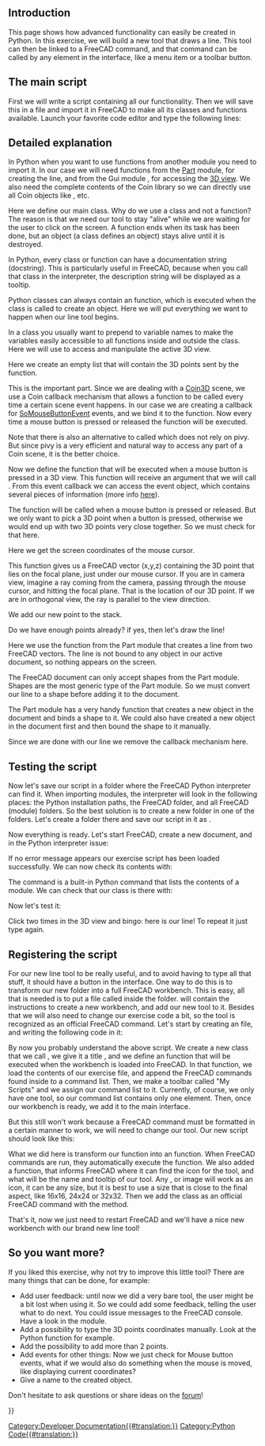 <languages/>
<translate>

</translate>
{{TOCright}}
<translate>

==Introduction== <!--T:39-->

<!--T:1-->
This page shows how advanced functionality can easily be created in Python. In this exercise, we will build a new tool that draws a line. This tool can then be linked to a FreeCAD command, and that command can be called by any element in the interface, like a menu item or a toolbar button.

==The main script== <!--T:2-->

<!--T:40-->
First we will write a script containing all our functionality. Then we will save this in a file and import it in FreeCAD to make all its classes and functions available. Launch your favorite code editor and type the following lines:

</translate>
{{Code|code=
import FreeCADGui, Part
from pivy.coin import *

class line:

    """This class will create a line after the user clicked 2 points on the screen"""

    def __init__(self):
        self.view = FreeCADGui.ActiveDocument.ActiveView
        self.stack = []
        self.callback = self.view.addEventCallbackPivy(SoMouseButtonEvent.getClassTypeId(), self.getpoint)

    def getpoint(self, event_cb):
        event = event_cb.getEvent()
        if event.getState() == SoMouseButtonEvent.DOWN:
            pos = event.getPosition()
            point = self.view.getPoint(pos[0], pos[1])
            self.stack.append(point)
            if len(self.stack) == 2:
                l = Part.LineSegment(self.stack[0], self.stack[1])
                shape = l.toShape()
                Part.show(shape)
                self.view.removeEventCallbackPivy(SoMouseButtonEvent.getClassTypeId(), self.callback)
}}
<translate>

</translate>{{Top}}<translate>

==Detailed explanation== <!--T:3-->

</translate>
{{Code|code=
import Part, FreeCADGui
from pivy.coin import *
}}
<translate>

<!--T:4-->
In Python when you want to use functions from another module you need to import it. In our case we will need functions from the [[Part_Workbench|Part]] module, for creating the line, and from the Gui module {{incode|FreeCADGui}}, for accessing the [[3D_view|3D view]]. We also need the complete contents of the Coin library so we can directly use all Coin objects like {{incode|SoMouseButtonEvent}}, etc.

</translate>
{{Code|code=
class line:
}}
<translate>

<!--T:5-->
Here we define our main class. Why do we use a class and not a function? The reason is that we need our tool to stay "alive" while we are waiting for the user to click on the screen. A function ends when its task has been done, but an object (a class defines an object) stays alive until it is destroyed.

</translate>
{{Code|code=
"""This class will create a line after the user clicked 2 points on the screen"""
}}
<translate>

<!--T:6-->
In Python, every class or function can have a documentation string (docstring). This is particularly useful in FreeCAD, because when you call that class in the interpreter, the description string will be displayed as a tooltip.

</translate>
{{Code|code=
def __init__(self):
}}
<translate>

<!--T:7-->
Python classes can always contain an {{incode|__init__}} function, which is executed when the class is called to create an object. Here we will put everything we want to happen when our line tool begins.

</translate>
{{Code|code=
self.view = FreeCADGui.ActiveDocument.ActiveView
}}
<translate>

<!--T:8-->
In a class you usually want to prepend {{incode|self.}} to variable names to make the variables easily accessible to all functions inside and outside the class. Here we will use {{incode|self.view}} to access and manipulate the active 3D view.

</translate>
{{Code|code=
self.stack = []
}}
<translate>

<!--T:9-->
Here we create an empty list that will contain the 3D points sent by the {{incode|getpoint()}} function.

</translate>
{{Code|code=
self.callback = self.view.addEventCallbackPivy(SoMouseButtonEvent.getClassTypeId(), self.getpoint)
}}
<translate>

<!--T:10-->
This is the important part. Since we are dealing with a [https://github.com/coin3d/coin/wiki Coin3D] scene, we use a Coin callback mechanism that allows a function to be called every time a certain scene event happens. In our case we are creating a callback for [https://coin3d.github.io/Coin/html/classSoMouseButtonEvent.html SoMouseButtonEvent] events, and we bind it to the {{incode|getpoint()}} function. Now every time a mouse button is pressed or released the {{incode|getpoint()}} function will be executed.

<!--T:11-->
Note that there is also an alternative to {{incode|addEventCallbackPivy()}} called {{incode|addEventCallback()}} which does not rely on pivy. But since pivy is a very efficient and natural way to access any part of a Coin scene, it is the better choice.

</translate>{{Top}}<translate>

</translate>
{{Code|code=
def getpoint(self, event_cb):
}}
<translate>

<!--T:12-->
Now we define the {{incode|getpoint()}} function that will be executed when a mouse button is pressed in a 3D view. This function will receive an argument that we will call {{incode|event_cb}}. From this event callback we can access the event object, which contains several pieces of information (more info [[Code_snippets#Observe_mouse_events_in_the_3D_viewer_via_Python|here]]).

</translate>
{{Code|code=
if event.getState() == SoMouseButtonEvent.DOWN:
}}
<translate>

<!--T:13-->
The {{incode|getpoint()}} function will be called when a mouse button is pressed or released. But we only want to pick a 3D point when a button is pressed, otherwise we would end up with two 3D points very close together. So we must check for that here.

</translate>
{{Code|code=
pos = event.getPosition()
}}
<translate>

<!--T:14-->
Here we get the screen coordinates of the mouse cursor.

</translate>
{{Code|code=
point = self.view.getPoint(pos[0], pos[1])
}}
<translate>

<!--T:15-->
This function gives us a FreeCAD vector (x,y,z) containing the 3D point that lies on the focal plane, just under our mouse cursor. If you are in camera view, imagine a ray coming from the camera, passing through the mouse cursor, and hitting the focal plane. That is the location of our 3D point. If we are in orthogonal view, the ray is parallel to the view direction.

</translate>
{{Code|code=
self.stack.append(point)
}}
<translate>

<!--T:16-->
We add our new point to the stack.

</translate>
{{Code|code=
if len(self.stack) == 2:
}}
<translate>

<!--T:17-->
Do we have enough points already? if yes, then let's draw the line!

</translate>
{{Code|code=
l = Part.LineSegment(self.stack[0], self.stack[1])
}}
<translate>

<!--T:18-->
Here we use the {{incode|LineSegment()}} function from the Part module that creates a line from two FreeCAD vectors. The line is not bound to any object in our active document, so nothing appears on the screen.

</translate>
{{Code|code=
shape = l.toShape()
}}
<translate>

<!--T:19-->
The FreeCAD document can only accept shapes from the Part module. Shapes are the most generic type of the Part module. So we must convert our line to a shape before adding it to the document.

</translate>
{{Code|code=
Part.show(shape)
}}
<translate>

<!--T:20-->
The Part module has a very handy {{incode|show()}} function that creates a new object in the document and binds a shape to it. We could also have created a new object in the document first and then bound the shape to it manually.

</translate>
{{Code|code=
self.view.removeEventCallbackPivy(SoMouseButtonEvent.getClassTypeId(), self.callback)
}}
<translate>

<!--T:21-->
Since we are done with our line we remove the callback mechanism here.

</translate>{{Top}}<translate>

==Testing the script== <!--T:22-->

<!--T:44-->
Now let's save our script in a folder where the FreeCAD Python interpreter can find it. When importing modules, the interpreter will look in the following places: the Python installation paths, the FreeCAD {{FileName|bin}} folder, and all FreeCAD {{FileName|Mod}} (module) folders. So the best solution is to create a new folder in one of the {{FileName|Mod}} folders. Let's create a {{FileName|MyScripts}} folder there and save our script in it as {{FileName|exercise.py}}.

<!--T:23-->
Now everything is ready. Let's start FreeCAD, create a new document, and in the Python interpreter issue:

</translate>
{{Code|code=
import exercise
}}
<translate>

<!--T:24-->
If no error message appears our exercise script has been loaded successfully. We can now check its contents with:

</translate>
{{Code|code=
dir(exercise)
}}
<translate>

<!--T:25-->
The command {{incode|dir()}} is a built-in Python command that lists the contents of a module. We can check that our {{incode|line()}} class is there with:

</translate>
{{Code|code=
'line' in dir(exercise)
}}
<translate>

<!--T:45-->
Now let's test it:

</translate>
{{Code|code=
exercise.line()
}}
<translate>

<!--T:26-->
Click two times in the 3D view and bingo: here is our line! To repeat it just type {{incode|exercise.line()}} again.

</translate>{{Top}}<translate>

==Registering the script== <!--T:27-->

<!--T:47-->
For our new line tool to be really useful, and to avoid having to type all that stuff, it should have a button in the interface. One way to do this is to transform our new {{FileName|MyScripts}} folder into a full FreeCAD workbench. This is easy, all that is needed is to put a file called {{FileName|InitGui.py}} inside the {{FileName|MyScripts}} folder. {{FileName|InitGui.py}} will contain the instructions to create a new workbench, and add our new tool to it. Besides that we will also need to change our exercise code a bit, so the {{incode|line()}} tool is recognized as an official FreeCAD command. Let's start by creating an {{FileName|InitGui.py}} file, and writing the following code in it:

</translate>
{{Code|code=
class MyWorkbench (Workbench):

    MenuText = "MyScripts"

    def Initialize(self):
        import exercise
        commandslist = ["line"]
        self.appendToolbar("My Scripts", commandslist)

Gui.addWorkbench(MyWorkbench())
}}
<translate>

<!--T:28-->
By now you probably understand the above script. We create a new class that we call {{incode|MyWorkbench}}, we give it a title {{incode|MenuText}}, and we define an {{incode|Initialize()}} function that will be executed when the workbench is loaded into FreeCAD. In that function, we load the contents of our exercise file, and append the FreeCAD commands found inside to a command list. Then, we make a toolbar called "My Scripts" and we assign our command list to it. Currently, of course, we only have one tool, so our command list contains only one element. Then, once our workbench is ready, we add it to the main interface.

<!--T:29-->
But this still won't work because a FreeCAD command must be formatted in a certain manner to work, we will need to change our {{incode|line()}} tool. Our new {{FileName|exercise.py}} script should look like this:

</translate>
{{Code|code=
import FreeCADGui, Part
from pivy.coin import *

class line:

    """This class will create a line after the user clicked 2 points on the screen"""

    def Activated(self):
        self.view = FreeCADGui.ActiveDocument.ActiveView
        self.stack = []
        self.callback = self.view.addEventCallbackPivy(SoMouseButtonEvent.getClassTypeId(), self.getpoint)

    def getpoint(self, event_cb):
        event = event_cb.getEvent()
        if event.getState() == SoMouseButtonEvent.DOWN:
            pos = event.getPosition()
            point = self.view.getPoint(pos[0], pos[1])
            self.stack.append(point)
            if len(self.stack) == 2:
                l = Part.LineSegment(self.stack[0], self.stack[1])
                shape = l.toShape()
                Part.show(shape)
                self.view.removeEventCallbackPivy(SoMouseButtonEvent.getClassTypeId(), self.callback)

    def GetResources(self):
        return {'Pixmap': 'path_to_an_icon/line_icon.png', 'MenuText': 'Line', 'ToolTip': 'Creates a line by clicking 2 points on the screen'}

FreeCADGui.addCommand('line', line())
}}
<translate>

<!--T:30-->
What we did here is transform our {{incode|__init__()}} function into an {{incode|Activated()}} function. When FreeCAD commands are run, they automatically execute the {{incode|Activated()}} function. We also added a {{incode|GetResources()}} function, that informs FreeCAD where it can find the icon for the tool, and what will be the name and tooltip of our tool. Any {{FileName|jpg}}, {{FileName|png}} or {{FileName|svg}} image will work as an icon, it can be any size, but it is best to use a size that is close to the final aspect, like 16x16, 24x24 or 32x32.
Then we add the {{incode|line()}} class as an official FreeCAD command with the {{incode|addCommand()}} method.

<!--T:31-->
That's it, now we just need to restart FreeCAD and we'll have a nice new workbench with our brand new line tool!

</translate>{{Top}}<translate>

==So you want more?== <!--T:32-->

<!--T:33-->
If you liked this exercise, why not try to improve this little tool? There are many things that can be done, for example:
* Add user feedback: until now we did a very bare tool, the user might be a bit lost when using it. So we could add some feedback, telling the user what to do next. You could issue messages to the FreeCAD console. Have a look in the {{incode|FreeCAD.Console}} module.
* Add a possibility to type the 3D points coordinates manually. Look at the Python {{incode|input()}} function for example.
* Add the possibility to add more than 2 points.
* Add events for other things: Now we just check for Mouse button events, what if we would also do something when the mouse is moved, like displaying current coordinates?
* Give a name to the created object.

<!--T:49-->
Don't hesitate to ask questions or share ideas on the [https://forum.freecad.org forum]!

</translate>{{Top}}<translate>

</translate>
{{Powerdocnavi{{#translation:}}}}
[[Category:Developer Documentation{{#translation:}}]]
[[Category:Python Code{{#translation:}}]]
{{clear}}